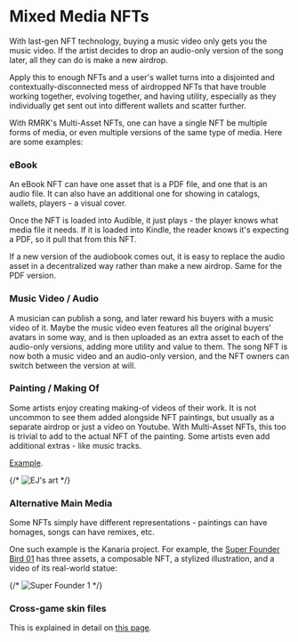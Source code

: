 # Mixed Media NFTs

With last-gen NFT technology, buying a music video only gets you the music video. If the artist
decides to drop an audio-only version of the song later, all they can do is make a new airdrop.

Apply this to enough NFTs and a user's wallet turns into a disjointed and contextually-disconnected
mess of airdropped NFTs that have trouble working together, evolving together, and having utility,
especially as they individually get sent out into different wallets and scatter further.

With RMRK's Multi-Asset NFTs, one can have a single NFT be multiple forms of media, or even multiple
versions of the same type of media. Here are some examples:

### eBook

An eBook NFT can have one asset that is a PDF file, and one that is an audio file. It can also have
an additional one for showing in catalogs, wallets, players - a visual cover.

Once the NFT is loaded into Audible, it just plays - the player knows what media file it needs. If
it is loaded into Kindle, the reader knows it's expecting a PDF, so it pull that from this NFT.

If a new version of the audiobook comes out, it is easy to replace the audio asset in a
decentralized way rather than make a new airdrop. Same for the PDF version.

### Music Video / Audio

A musician can publish a song, and later reward his buyers with a music video of it. Maybe the music
video even features all the original buyers' avatars in some way, and is then uploaded as an extra
asset to each of the audio-only versions, adding more utility and value to them. The song NFT is now
both a music video and an audio-only version, and the NFT owners can switch between the version at
will.

### Painting / Making Of

Some artists enjoy creating making-of videos of their work. It is not uncommon to see them added
alongside NFT paintings, but usually as a separate airdrop or just a video on Youtube. With
Multi-Asset NFTs, this too is trivial to add to the actual NFT of the painting. Some artists even
add additional extras - like music tracks.

[Example](https://singular.app/collectibles/kusama/8ac9852f42a86a395d-8GDSY/13353782-8ac9852f42a86a395d-8GDSY-SATOMI_15_RARE_EDITION-00000015).

{/* ![EJ's art](../../static/img/post_imgs/ej.png) */}

### Alternative Main Media

Some NFTs simply have different representations - paintings can have homages, songs can have
remixes, etc.

One such example is the Kanaria project. For example, the
[Super Founder Bird 01](https://singular.app/collectibles/base/0x011ff409bc4803ec5cfab41c3fd1db99fd05c004/1)
has three assets, a composable NFT, a stylized illustration, and a video of its real-world statue:

{/* ![Super Founder 1](../../static/img/post_imgs/sf1.png) */}

### Cross-game skin files

This is explained in detail on [this page](/use-cases/cross_game_skins).